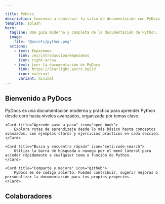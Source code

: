 ```yaml
---

title: PyDocs
description: Comienza a construir tu sitio de documentación con PyDocs.
template: splash
hero:
  tagline: Una guía moderna y completa de la documentación de Python.
  image:
    file: "@assets/python.png"
  actions:
    - text: Empecemos
      link: /es/introduccion/empezamos
      icon: right-arrow
    - text: Leer la documentación de PyDocs
      link: https://Starlight.astro.build
      icon: external
      variant: minimal
---
```




## Bienvenido a PyDocs

<CardGrid stagger>
    <Card title="¿Qué es PyDocs?" icon="seti:python">
        PyDocs es una documentación moderna y práctica para aprender Python desde cero hasta niveles avanzados, organizada por temas clave.
    </Card>

    <Card title="Aprende paso a paso" icon="open-book">
        Explora rutas de aprendizaje desde lo más básico hasta conceptos avanzados, con ejemplos claros y ejercicios prácticos en cada sección.
    </Card>

    <Card title="Busca y encuentra rápido" icon="seti:code-search">
        Utiliza la barra de búsqueda o navega por el menú lateral para acceder rápidamente a cualquier tema o función de Python.
    </Card>

    <Card title="Comparte y mejora" icon="github">
        PyDocs es de código abierto. Puedes contribuir, sugerir mejoras o personalizar la documentación para tus propios proyectos.
    </Card>
</CardGrid>


## Colaboradores

<Colaborators/>
<Stats/>

